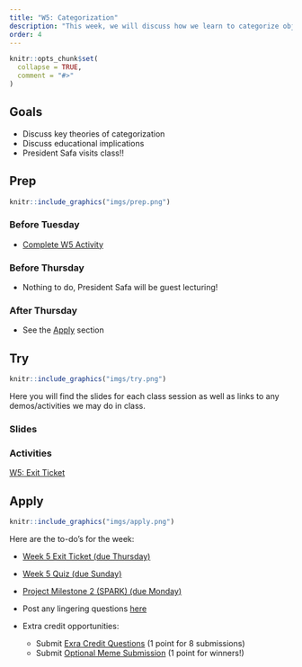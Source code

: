 ```yaml
---
title: "W5: Categorization"
description: "This week, we will discuss how we learn to categorize objects in the world."
order: 4 
---
```


```r
knitr::opts_chunk$set(
  collapse = TRUE,
  comment = "#>"
)
```

## Goals

- Discuss key theories of categorization
- Discuss educational implications
- President Safa visits class!!

## Prep


:::::{.card .border .border-2 .border-info}
:::: {.grid .g-0}
::: {.g-col-3}
:::: {.card-body}

```r
knitr::include_graphics("imgs/prep.png")
```

::::
:::

::: {.g-col-9}
:::: {.card-body}
### Before Tuesday

- <span style="color:#508AB0"><a href="https://bowdoin.instructure.com/courses/6946/modules/items/447085" target="_blank">Complete W5 Activity</a></span>

### Before Thursday

- Nothing to do, President Safa will be guest lecturing! 

### After Thursday

- See the [Apply](#apply) section

::::
:::
::::
:::::

## Try {.mt-5}

:::::{.card .border .border-2 .border-info}
:::: {.grid .g-0}
::: {.g-col-3}
:::: {.card-body}

```r
knitr::include_graphics("imgs/try.png")
```

::::
:::

::: {.g-col-9}
:::: {.card-body}

Here you will find the slides for each class session as well as links to any demos/activities we may do in class.

### Slides

<!-- <a class="btn btn-outline-info" href="../../slides/W1_getting_started.pdf" role="button" target="_blank">W1: Slides 1</a> -->

<!-- <a class="btn btn-outline-info" href="../../slides/W1_research_design.pdf" role="button" target="_blank">W1: Slides 2</a> -->

### Activities

<a class="btn btn-outline-info" href="https://bowdoin.instructure.com/courses/6946/modules/items/447087" role="button" target="_blank">W5: Exit Ticket</a>



::::
:::


::::
:::::

## Apply {.mt-5}

:::::{.card .border .border-2 .border-info}
:::: {.grid .g-0}
::: {.g-col-3}
:::: {.card-body}

```r
knitr::include_graphics("imgs/apply.png")
```

::::
:::

::: {.g-col-9}
:::: {.card-body}

Here are the to-do's for the week:

- <span style="color:#508AB0"><a href="https://bowdoin.instructure.com/courses/6946/modules/items/447087" target="_blank">Week 5 Exit Ticket (due Thursday)</a></span>
- <span style="color:#508AB0"><a href="https://bowdoin.instructure.com/courses/6946/modules/items/447088" target="_blank">Week 5 Quiz (due Sunday)</a></span>
- <span style="color:#508AB0"><a href="https://bowdoin.instructure.com/courses/6946/modules/items/447703" target="_blank">Project Milestone 2 (SPARK) (due Monday)</a></span>
- Post any lingering questions <a href="https://forms.gle/FUPZMhQWY8cNEdYs9" target="_blank">here</a>

- Extra credit opportunities:
  - Submit <span style="color:#508AB0"><a href="https://bowdoin.instructure.com/courses/6946/modules/items/447089" target="_blank">Exra Credit Questions</a></span> (1 point for 8 submissions)
  - Submit <span style="color:#508AB0"><a href="https://bowdoin.instructure.com/courses/6946/modules/items/447090" target="_blank">Optional Meme Submission</a></span> (1 point for winners!)

::::
:::


::::
:::::
